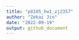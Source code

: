```yaml
---
title: "p8105_hw1_zj2357"
author: "Zekai Jin"
date: "2022-09-19"
output: github_document
---
```


```r


```


```r


```